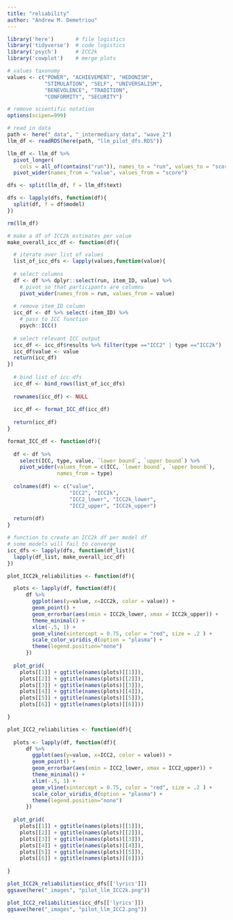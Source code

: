 ```yaml
---
title: "reliability"
author: "Andrew M. Demetriou"
---
```


```r
library('here')       # file logistics
library('tidyverse')  # code logistics
library('psych')      # ICC2k
library('cowplot')    # merge plots

# values taxonomy
values <- c("POWER", "ACHIEVEMENT", "HEDONISM",  
            "STIMULATION", "SELF", "UNIVERSALISM", 
            "BENEVOLENCE", "TRADITION",  
            "CONFORMITY", "SECURITY")

# remove scientific notation
options(scipen=999)
```

```r
# read in data
path <- here("_data", "_intermediary_data", "wave_2")
llm_df <- readRDS(here(path, "llm_pilot_dfs.RDS"))

llm_df <- llm_df %>% 
  pivot_longer(
    cols = all_of(contains("run")), names_to = "run", values_to = "score") %>%
  pivot_wider(names_from = "value", values_from = "score")

dfs <- split(llm_df, f = llm_df$text)

dfs <- lapply(dfs, function(df){
  split(df, f = df$model)
})

rm(llm_df)
```

```r
# make a df of ICC2k estimates per value
make_overall_icc_df <- function(df){

  # iterate over list of values
  list_of_icc_dfs <- lapply(values,function(value){
    
  # select columns
  df <- df %>% dplyr::select(run, item_ID, value) %>%
    # pivot so that participants are columns
    pivot_wider(names_from = run, values_from = value)
  
  # remove item_ID column
  icc_df <- df %>% select(-item_ID) %>% 
    # pass to ICC function
    psych::ICC()
  
  # select relevant ICC output
  icc_df <- icc_df$results %>% filter(type =="ICC2" | type =="ICC2k")
  icc_df$value <- value
  return(icc_df)
})
  
  # bind list of icc dfs
  icc_df <- bind_rows(list_of_icc_dfs)
  
  rownames(icc_df) <- NULL
  
  icc_df <- format_ICC_df(icc_df)
  
  return(icc_df)
}
```

```r
format_ICC_df <- function(df){
  
  df <- df %>% 
    select(ICC, type, value, `lower bound`, `upper bound`) %>% 
    pivot_wider(values_from = c(ICC, `lower bound`, `upper bound`), 
                names_from = type)
  
  colnames(df) <- c("value", 
                    "ICC2", "ICC2k", 
                    "ICC2_lower", "ICC2k_lower", 
                    "ICC2_upper", "ICC2k_upper")
  
  return(df)
}
```

```r
# function to create an ICC2k df per model df
# some models will fail to converge
icc_dfs <- lapply(dfs, function(df_list){
  lapply(df_list, make_overall_icc_df)
})
```

```r
plot_ICC2k_reliabilities <- function(df){

  plots <- lapply(df, function(df){
      df %>%
        ggplot(aes(y=value, x=ICC2k, color = value)) +
        geom_point() +
        geom_errorbar(aes(xmin = ICC2k_lower, xmax = ICC2k_upper)) +
        theme_minimal() +
        xlim(-.5, 1) +
        geom_vline(xintercept = 0.75, color = "red", size = .2 ) +
        scale_color_viridis_d(option = "plasma") +
        theme(legend.position="none")
      })
  
  plot_grid(
    plots[[1]] + ggtitle(names(plots)[[1]]), 
    plots[[2]] + ggtitle(names(plots)[[2]]), 
    plots[[3]] + ggtitle(names(plots)[[3]]), 
    plots[[4]] + ggtitle(names(plots)[[4]]), 
    plots[[5]] + ggtitle(names(plots)[[5]]), 
    plots[[6]] + ggtitle(names(plots)[[6]]))

}
```


```r
plot_ICC2_reliabilities <- function(df){
  
  plots <- lapply(df, function(df){
      df %>%
        ggplot(aes(y=value, x=ICC2, color = value)) +
        geom_point() +
        geom_errorbar(aes(xmin = ICC2_lower, xmax = ICC2_upper)) +
        theme_minimal() +
        xlim(-.5, 1) +
        geom_vline(xintercept = 0.75, color = "red", size = .2 ) +
        scale_color_viridis_d(option = "plasma") +
        theme(legend.position="none")
      })
  
  plot_grid(
    plots[[1]] + ggtitle(names(plots)[[1]]), 
    plots[[2]] + ggtitle(names(plots)[[2]]), 
    plots[[3]] + ggtitle(names(plots)[[3]]), 
    plots[[4]] + ggtitle(names(plots)[[4]]), 
    plots[[5]] + ggtitle(names(plots)[[5]]), 
    plots[[6]] + ggtitle(names(plots)[[6]]))
  
}
```

```r
plot_ICC2k_reliabilities(icc_dfs[['lyrics']])
ggsave(here("_images", "pilot_llm_ICC2k.png"))
```


```r
plot_ICC2_reliabilities(icc_dfs[['lyrics']])
ggsave(here("_images", "pilot_llm_ICC2.png"))
```

